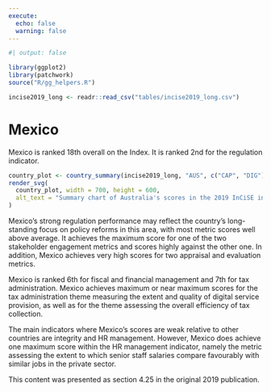 ```yaml
---
execute:
  echo: false
  warning: false
---
```


<!-- DO NOT EDIT THIS FILE --->
<!-- AUTO GENERATED FROM r/generate_country_qmd.r --->

```r
#| output: false

library(ggplot2)
library(patchwork)
source("R/gg_helpers.R")

incise2019_long <- readr::read_csv("tables/incise2019_long.csv")

```

# Mexico {#sec-country-mex .unnumbered}

:::{.lead}
Mexico is ranked 18th overall on the Index. It is ranked 2nd for the regulation
indicator.
:::

```r
country_plot <- country_summary(incise2019_long, "AUS", c("CAP", "DIG"))
render_svg(
  country_plot, width = 700, height = 600,
  alt_text = "Summary chart of Australia's scores in the 2019 InCiSE index."
)
```

Mexico's strong regulation performance may reflect the country's long-standing
focus on policy reforms in this area, with most metric scores well above
average. It achieves the maximum score for one of the two stakeholder
engagement metrics and scores highly against the other one. In addition,
Mexico achieves very high scores for two appraisal and evaluation metrics.

Mexico is ranked 6th for fiscal and financial management and 7th for tax
administration. Mexico achieves maximum or near maximum scores for the tax
administration theme measuring the extent and quality of digital service
provision, as well as for the theme assessing the overall efficiency of
tax collection.

The main indicators where Mexico's scores are weak relative to other countries
are integrity and HR management. However, Mexico does achieve one maximum score
within the HR management indicator, namely the metric assessing the extent to
which senior staff salaries compare favourably with similar jobs in the private
sector.

::: {.callout-note .crf title="Cross-referencing note" icon="false"}
This content was presented as section 4.25 in the original 2019 publication.
:::
